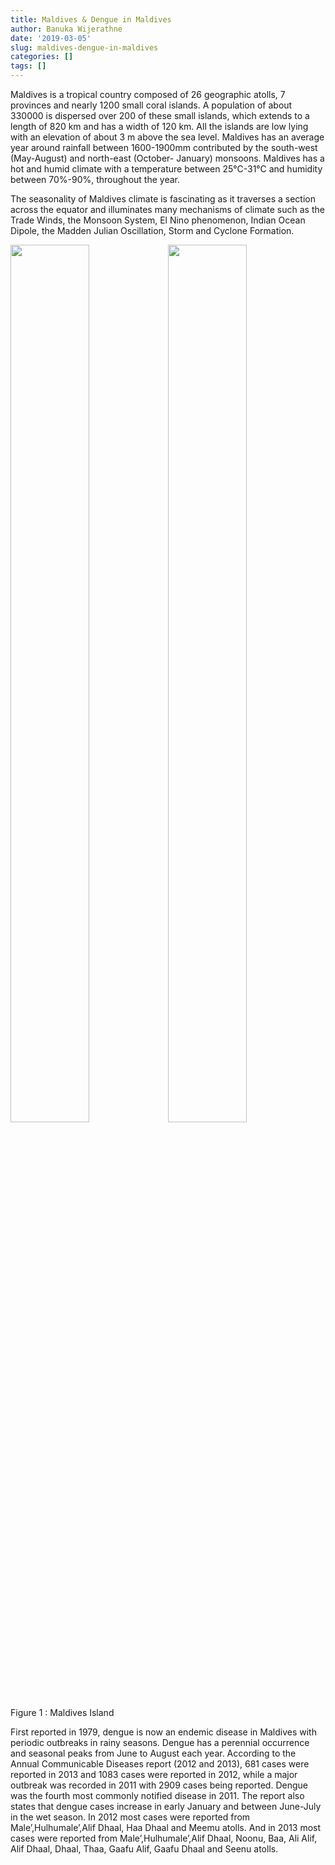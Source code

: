 ```yaml
---
title: Maldives & Dengue in Maldives
author: Banuka Wijerathne
date: '2019-03-05'
slug: maldives-dengue-in-maldives
categories: []
tags: []
---
```


Maldives is a tropical country composed of 26 geographic atolls, 7 provinces and
nearly 1200 small coral islands. A population of about 330000 is dispersed over
200 of these small islands, which extends to a length of 820 km and has a width
of 120 km. All the islands are low lying with an elevation of about 3 m above
the sea level. Maldives has an average year around rainfall between 1600-1900mm
contributed by the south-west (May-August) and north-east (October- January) monsoons. Maldives has a hot and humid climate with a temperature between
25°C-31°C and humidity between 70%-90%, throughout the year.

The seasonality of Maldives climate is fascinating as it traverses a section across
the equator and illuminates many mechanisms of climate such as the Trade Winds,
the Monsoon System, El Nino phenomenon, Indian Ocean Dipole, the Madden Julian
Oscillation, Storm and Cyclone Formation.

![](/post/2019-03-05-maldives-dengue-in-maldives_files/Maldives with Longitudes Latitudes.png){width=50% height=60%}![](/post/2019-03-05-maldives-dengue-in-maldives_files/Maldives_1.png){width=50% height=60%}
Figure 1 : Maldives Island

First reported in 1979, dengue is now an endemic disease in Maldives with periodic
outbreaks in rainy seasons. Dengue has a perennial occurrence and seasonal
peaks from June to August each year. According
to the Annual Communicable Diseases report (2012 and 2013), 681 cases
were reported in 2013 and 1083 cases were reported in 2012, while a major outbreak
was recorded in 2011 with 2909 cases being reported. Dengue was the fourth most
commonly notified disease in 2011. The report also states that
dengue cases increase in early January and between June-July in the wet season. In
2012 most cases were reported from Male',Hulhumale',Alif Dhaal, Haa Dhaal and
Meemu atolls. And in 2013 most cases were reported from Male',Hulhumale',Alif
Dhaal, Noonu, Baa, Ali Alif, Alif Dhaal, Dhaal, Thaa, Gaafu Alif, Gaafu Dhaal
and Seenu atolls.